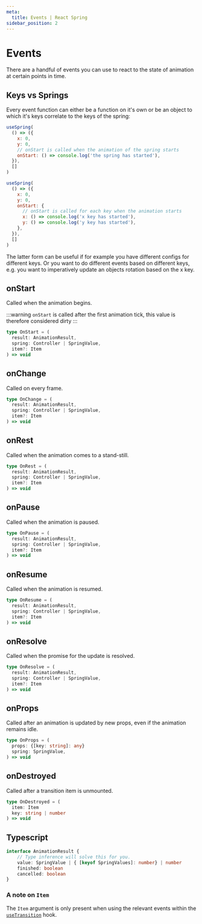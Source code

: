 ```yaml
---
meta:
  title: Events | React Spring
sidebar_position: 2
---
```


# Events

There are a handful of events you can use to react to the state of animation at certain points in time.

## Keys vs Springs

Every event function can either be a function on it's own or be an object to which it's keys correlate
to the keys of the spring:

```jsx line=5-6,15-19
useSpring(
  () => ({
    x: 0,
    y: 0,
    // onStart is called when the animation of the spring starts
    onStart: () => console.log('the spring has started'),
  }),
  []
)

useSpring(
  () => ({
    x: 0,
    y: 0,
    onStart: {
      // onStart is called for each key when the animation starts
      x: () => console.log('x key has started'),
      y: () => console.log('y key has started'),
    },
  }),
  []
)
```

The latter form can be useful if for example you have different configs for different keys.
Or you want to do different events based on different keys, e.g. you want to imperatively
update an objects rotation based on the x key.

## onStart

Called when the animation begins.

:::warning
`onStart` is called after the first animation tick, this value is therefore considered dirty
:::

```ts
type OnStart = (
  result: AnimationResult,
  spring: Controller | SpringValue,
  item?: Item
) => void
```

## onChange

Called on every frame.

```ts
type OnChange = (
  result: AnimationResult,
  spring: Controller | SpringValue,
  item?: Item
) => void
```

## onRest

Called when the animation comes to a stand-still.

```ts
type OnRest = (
  result: AnimationResult,
  spring: Controller | SpringValue,
  item?: Item
) => void
```

## onPause

Called when the animation is paused.

```ts
type OnPause = (
  result: AnimationResult,
  spring: Controller | SpringValue,
  item?: Item
) => void
```

## onResume

Called when the animation is resumed.

```ts
type OnResume = (
  result: AnimationResult,
  spring: Controller | SpringValue,
  item?: Item
) => void
```

## onResolve

Called when the promise for the update is resolved.

```ts
type OnResolve = (
  result: AnimationResult,
  spring: Controller | SpringValue,
  item?: Item
) => void
```

## onProps

Called after an animation is updated by new props, even if the animation remains idle.

```ts
type OnProps = (
  props: {[key: string]: any}
  spring: SpringValue,
) => void
```

## onDestroyed

Called after a transition item is unmounted.

```ts
type OnDestroyed = (
  item: Item
  key: string | number
) => void
```

## Typescript

```ts
interface AnimationResult {
    // Type inference will solve this for you.
    value: SpringValue | { [keyof SpringValues]: number} | number
    finished: boolean
    cancelled: boolean
}
```

### A note on `Item`

The `Item` argument is only present when using the relevant events within the [`useTransition`](/docs/components/use-transition) hook.
